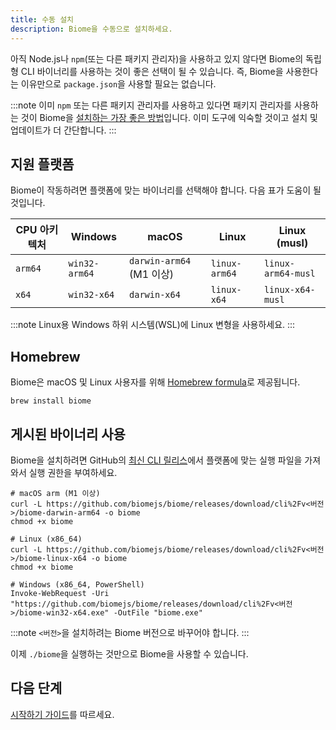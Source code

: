 ```yaml
---
title: 수동 설치
description: Biome을 수동으로 설치하세요.
---
```


아직 Node.js나 `npm`(또는 다른 패키지 관리자)을 사용하고 있지 않다면 Biome의 독립형 CLI 바이너리를 사용하는 것이 좋은 선택이 될 수 있습니다.
즉, Biome을 사용한다는 이유만으로 `package.json`을 사용할 필요는 없습니다.

:::note
이미 `npm` 또는 다른 패키지 관리자를 사용하고 있다면 패키지 관리자를 사용하는 것이 Biome을 [설치하는 가장 좋은 방법](/ko/guides/getting-started#installation)입니다.
이미 도구에 익숙할 것이고 설치 및 업데이트가 더 간단합니다.
:::


## 지원 플랫폼

Biome이 작동하려면 플랫폼에 맞는 바이너리를 선택해야 합니다. 다음 표가 도움이 될 것입니다.

| CPU 아키텍처 | Windows       | macOS                    | Linux         | Linux (musl)       |
| ------------ | ------------- | ------------------------ | ------------- | ------------------ |
| `arm64`      | `win32-arm64` | `darwin-arm64` (M1 이상) | `linux-arm64` | `linux-arm64-musl` |
| `x64`        | `win32-x64`   | `darwin-x64`             | `linux-x64`   | `linux-x64-musl`   |

:::note
Linux용 Windows 하위 시스템(WSL)에 Linux 변형을 사용하세요.
:::


## Homebrew

Biome은 macOS 및 Linux 사용자를 위해 [Homebrew formula](https://formulae.brew.sh/formula/biome)로 제공됩니다.

```shell
brew install biome
```


## 게시된 바이너리 사용

Biome을 설치하려면 GitHub의 [최신 CLI 릴리스](https://github.com/biomejs/biome/releases)에서 플랫폼에 맞는 실행 파일을 가져와서 실행 권한을 부여하세요.

```shell
# macOS arm (M1 이상)
curl -L https://github.com/biomejs/biome/releases/download/cli%2Fv<버전>/biome-darwin-arm64 -o biome
chmod +x biome

# Linux (x86_64)
curl -L https://github.com/biomejs/biome/releases/download/cli%2Fv<버전>/biome-linux-x64 -o biome
chmod +x biome

# Windows (x86_64, PowerShell)
Invoke-WebRequest -Uri "https://github.com/biomejs/biome/releases/download/cli%2Fv<버전>/biome-win32-x64.exe" -OutFile "biome.exe"
```

:::note
`<버전>`을 설치하려는 Biome 버전으로 바꾸어야 합니다.
:::

이제 `./biome`을 실행하는 것만으로 Biome을 사용할 수 있습니다.


## 다음 단계

[시작하기 가이드](/ko/guides/getting-started/)를 따르세요.
